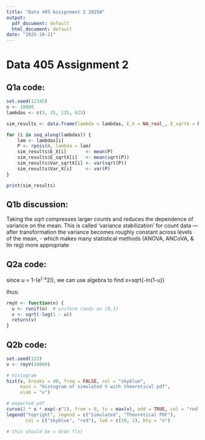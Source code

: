 ```yaml
---
title: "Data 405 Assignment 2 2025W"
output:
  pdf_document: default
  html_document: default
date: "2025-10-21"
---
```



# Data 405 Assignment 2

## Q1a code:

```r

set.seed(12345)
n <- 10000
lambdas <- c(5, 25, 125, 625)

sim_results <- data.frame(lambda = lambdas, E_X = NA_real_, E_sqrtX = NA_real_, Var_sqrtX = NA_real_, Var_X = NA_real_)

for (i in seq_along(lambdas)) {
    lam <- lambdas[i]
    P <- rpois(n, lambda = lam)
    sim_results$E_X[i]       <- mean(P)
    sim_results$E_sqrtX[i]   <- mean(sqrt(P))
    sim_results$Var_sqrtX[i] <- var(sqrt(P))
    sim_results$Var_X[i]     <- var(P)
}

print(sim_results)


```

## Q1b discussion:

Taking the sqrt compresses larger counts and reduces the dependence of variance on the mean. This is called 'variance stabilization' for count data — after transformation the variance becomes roughly constant across levels of the mean, - which makes many statistical methods (ANOVA, ANCoVA, & lin reg) more appropriate



## Q2a code:


since u = 1-(e^(-x^2)), we can use algebra to find x=sqrt{-ln(1-u)}

thus:

```r

rmyV <- function(n) {
  u <- runif(n)  # uniform rands on (0,1)
  v <- sqrt(-log(1 - u))
  return(v)
}

```


## Q2b code:

```r

set.seed(123)
v <- rmyV(10000)

# histogram
hist(v, breaks = 40, freq = FALSE, col = "skyblue",
     main = "Histogram of simulated V with theoretical pdf",
     xlab = "v")

# expected pdf
curve(2 * x * exp(-x^2), from = 0, to = max(v), add = TRUE, col = "red", lwd = 2)
legend("topright", legend = c("Simulated", "Theoretical PDF"),
       col = c("skyblue", "red"), lwd = c(10, 2), bty = "n")

# this should be = d/dx f(x)


```







